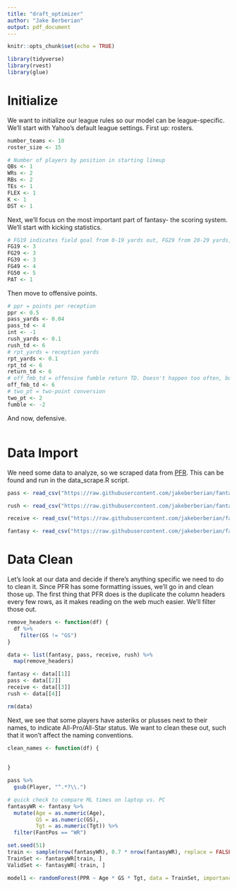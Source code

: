 ```yaml
---
title: "draft_optimizer"
author: "Jake Berberian"
output: pdf_document
---
```


```r
knitr::opts_chunk$set(echo = TRUE)
```

```r
library(tidyverse)
library(rvest)
library(glue)
```

# Initialize 

We want to initialize our league rules so our model can be league-specific. We'll start with Yahoo's default league settings. First up: rosters.  
```r
number_teams <- 10
roster_size <- 15

# Number of players by position in starting lineup
QBs <- 1
WRs <- 2
RBs <- 2
TEs <- 1
FLEX <- 1
K <- 1
DST <- 1
```

Next, we'll focus on the most important part of fantasy- the scoring system. We'll start with kicking statistics. 
```r
# FG19 indicates field goal from 0-19 yards out, FG29 from 20-29 yards, etc. 
FG19 <- 3
FG29 <- 3
FG39 <- 3
FG49 <- 4
FG50 <- 5
PAT <- 1

```

Then move to offensive points. 
```r
# ppr = points per reception
ppr <- 0.5
pass_yards <- 0.04
pass_td <- 4
int <- -1
rush_yards <- 0.1
rush_td <- 6
# rpt_yards = reception yards
rpt_yards <- 0.1
rpt_td <- 6
return_td <- 6
# off_fmb_td = offensive fumble return TD. Doesn't happen too often, but just in case. 
off_fmb_td <- 6
# two_pt = two-point conversion
two_pt <- 2
fumble <- -2
```

And now, defensive.
```r

```


# Data Import
We need some data to analyze, so we scraped data from [PFR](www.pro-football-reference.com). This can be found and run in the data_scrape.R script. 

```r
pass <- read_csv("https://raw.githubusercontent.com/jakeberberian/fantasy-football/master/data/pass.csv")

rush <- read_csv("https://raw.githubusercontent.com/jakeberberian/fantasy-football/master/data/rush.csv")

receive <- read_csv("https://raw.githubusercontent.com/jakeberberian/fantasy-football/master/data/receive.csv")

fantasy <- read_csv("https://raw.githubusercontent.com/jakeberberian/fantasy-football/master/data/fantasy.csv")
```

# Data Clean

Let's look at our data and decide if there's anything specific we need to do to clean it. Since PFR has some formatting issues, we'll go in and clean those up. The first thing that PFR does is the duplicate the column headers every few rows, as it makes reading on the web much easier. We'll filter those out. 
```r
remove_headers <- function(df) {
  df %>% 
    filter(GS != "GS")
}

data <- list(fantasy, pass, receive, rush) %>% 
  map(remove_headers)

fantasy <- data[[1]]
pass <- data[[2]]
receive <- data[[3]]
rush <- data[[4]]

rm(data)
```

Next, we see that some players have asteriks or plusses next to their names, to indicate All-Pro/All-Star status. We want to clean these out, such that it won't affect the naming conventions. 
```r
clean_names <- function(df) {
  
  
}

pass %>% 
  gsub(Player, "^.*?\\.")


```


```r
# quick check to compare ML times on laptop vs. PC
fantasyWR <- fantasy %>% 
  mutate(Age = as.numeric(Age), 
         GS = as.numeric(GS),
         Tgt = as.numeric(Tgt)) %>% 
  filter(FantPos == "WR")

set.seed(51)
train <- sample(nrow(fantasyWR), 0.7 * nrow(fantasyWR), replace = FALSE)
TrainSet <- fantasyWR[train, ]
ValidSet <- fantasyWR[-train, ]


```


```r
model1 <- randomForest(PPR ~ Age * GS * Tgt, data = TrainSet, importance = TRUE, do.trace = TRUE, na.action = na.omit)
```






